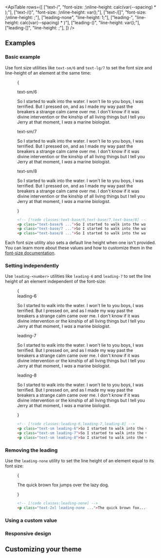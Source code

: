 


<ApiTable
  rows={[
    ["text-<size>/<number>", "font-size: <size>;\nline-height: calc(var(--spacing) * <number>);"],
    ["text-<size>/(<custom-property>)", "font-size: <size>;\nline-height: var(<custom-property>);"],
    ["text-<size>/[<value>]", "font-size: <size>;\nline-height: <value>;"],
    ["leading-none", "line-height: 1;"],
    ["leading-<number>", "line-height: calc(var(--spacing) * <number>)"],
    ["leading-(<custom-property>)", "line-height: var(<custom-property>);"],
    ["leading-[<value>]", "line-height: <value>;"],
  ]}
/>

## Examples

### Basic example

Use font size utilities like `text-sm/6` and `text-lg/7` to set the font size and line-height of an element at the same time:

<Figure>

<Example>{
  <div className="flex flex-col gap-8">
    <div>
      <span className="mb-3 font-mono text-xs font-medium text-gray-500 dark:text-gray-400">text-sm/6</span>
      <p className="text-sm/6 text-gray-900 dark:text-gray-200">
        So I started to walk into the water. I won't lie to you boys, I was terrified. But I pressed on, and as I made
        my way past the breakers a strange calm came over me. I don't know if it was divine intervention or the kinship
        of all living things but I tell you Jerry at that moment, I <em>was</em> a marine biologist.
      </p>
    </div>
    <div>
      <span className="mb-3 font-mono text-xs font-medium text-gray-500 dark:text-gray-400">text-sm/7</span>
      <p className="text-sm/7 text-gray-900 dark:text-gray-200">
        So I started to walk into the water. I won't lie to you boys, I was terrified. But I pressed on, and as I made
        my way past the breakers a strange calm came over me. I don't know if it was divine intervention or the kinship
        of all living things but I tell you Jerry at that moment, I <em>was</em> a marine biologist.
      </p>
    </div>
    <div>
      <span className="mb-3 font-mono text-xs font-medium text-gray-500 dark:text-gray-400">text-sm/8</span>
      <p className="text-sm/8 text-gray-900 dark:text-gray-200">
        So I started to walk into the water. I won't lie to you boys, I was terrified. But I pressed on, and as I made
        my way past the breakers a strange calm came over me. I don't know if it was divine intervention or the kinship
        of all living things but I tell you Jerry at that moment, I <em>was</em> a marine biologist.
      </p>
    </div>

  </div>
}</Example>

```html
<!-- [!code classes:text-base/6,text-base/7,text-base/8] -->
<p class="text-base/6 ...">So I started to walk into the water...</p>
<p class="text-base/7 ...">So I started to walk into the water...</p>
<p class="text-base/8 ...">So I started to walk into the water...</p>
```

</Figure>

Each font size utility also sets a default line height when one isn't provided. You can learn more about these values and how to customize them in the [font-size documentation](/docs/font-size).

### Setting independently

Use `leading-<number>` utilities like `leading-6` and `leading-7` to set the line height of an element independent of the font-size:

<Figure>

<Example>
  {
    <div className="flex flex-col gap-8">
      <div>
        <span className="mb-3 font-mono text-xs font-medium text-gray-500 dark:text-gray-400">leading-6</span>
        <p className="leading-6 text-gray-900 dark:text-gray-200">
          So I started to walk into the water. I won't lie to you boys, I was terrified. But I pressed on, and as I made
          my way past the breakers a strange calm came over me. I don't know if it was divine intervention or the
          kinship of all living things but I tell you Jerry at that moment, I <em>was</em> a marine biologist.
        </p>
      </div>
      <div>
        <span className="mb-3 font-mono text-xs font-medium text-gray-500 dark:text-gray-400">leading-7</span>
        <p className="leading-7 text-gray-900 dark:text-gray-200">
          So I started to walk into the water. I won't lie to you boys, I was terrified. But I pressed on, and as I made
          my way past the breakers a strange calm came over me. I don't know if it was divine intervention or the
          kinship of all living things but I tell you Jerry at that moment, I <em>was</em> a marine biologist.
        </p>
      </div>
      <div>
        <span className="mb-3 font-mono text-xs font-medium text-gray-500 dark:text-gray-400">leading-8</span>
        <p className="leading-8 text-gray-900 dark:text-gray-200">
          So I started to walk into the water. I won't lie to you boys, I was terrified. But I pressed on, and as I made
          my way past the breakers a strange calm came over me. I don't know if it was divine intervention or the
          kinship of all living things but I tell you Jerry at that moment, I <em>was</em> a marine biologist.
        </p>
      </div>
    </div>
  }
</Example>

```html
<!-- [!code classes:leading-6,leading-7,leading-8] -->
<p class="text-sm leading-6">So I started to walk into the water...</p>
<p class="text-sm leading-7">So I started to walk into the water...</p>
<p class="text-sm leading-8">So I started to walk into the water...</p>
```

</Figure>

### Removing the leading

Use the `leading-none` utility to set the line height of an element equal to its font size:

<Figure>

<Example>
  {
    <p className="mx-auto max-w-2xs text-2xl leading-none text-gray-900 dark:text-gray-200">
      The quick brown fox jumps over the lazy dog.
    </p>
  }
</Example>

```html
<!-- [!code classes:leading-none] -->
<p class="text-2xl leading-none ...">The quick brown fox...</p>
```

</Figure>

### Using a custom value

<UsingACustomValue element="p" utility="leading" name="line height" variable="line-height" value="1.5" />

### Responsive design

<ResponsiveDesign element="p" property="line-height" defaultClass="leading-5" featuredClass="leading-6" />

## Customizing your theme

<CustomizingYourSpacingScale utility="leading" />



